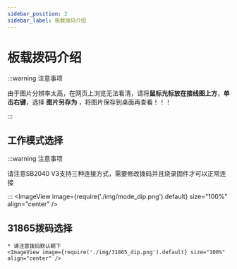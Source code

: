 ```yaml
---
sidebar_position: 2
sidebar_label: 板载拨码介绍
---
```



# 板载拨码介绍

:::warning 注意事项

由于图片分辨率太高，在网页上浏览无法看清，请将**鼠标光标放在接线图上方**，**单击右键**，选择 **图片另存为** ，将图片保存到桌面再查看！！！

:::


## 工作模式选择

:::warning 注意事项

请注意SB2040 V3支持三种连接方式，需要修改拨码并且烧录固件才可以正常连接

:::
    <ImageView image={require('./img/mode_dip.png').default} size="100%" align="center" />

## 31865拨码选择

    * 请注意拨码默认朝下
    <ImageView image={require('./img/31865_dip.png').default} size="100%" align="center" />
